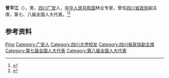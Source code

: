 '''曾平江'''（{{bd|1930年|}}），男，[[四川|四川]][[广安|广安]]人，[[中华人民共和国|中华人民共和国]]林业专家，曾任[[四川省政协|四川省政协]]副主席，第七、八届全国人大代表。<ref>{{Cite book|title=四川百科全书|author=《四川百科全书》编纂委员会编|publisher=四川辞书出版社|year=1997|isbn=|location=成都|pages=}}</ref><ref>{{Cite book|title=中华人民共和国职官志|author=何虎生, 李耀东, 向常福主编|publisher=中国社会出版社|year=2003|isbn=9787800883934|location=北京|pages=}}</ref>

== 参考资料 ==
{{reflist}}

{{中国人物小作品}}

{{Authority control}}
{{DEFAULTSORT:Zeng曾}}
[[Category:曾姓|Ping]]
[[Category:广安人|Category:广安人]]
[[Category:四川大学校友|Category:四川大学校友]]
[[Category:四川省政協副主席|Category:四川省政協副主席]]
[[Category:第七届全国人大代表|Category:第七届全国人大代表]]
[[Category:第八届全国人大代表|Category:第八届全国人大代表]]